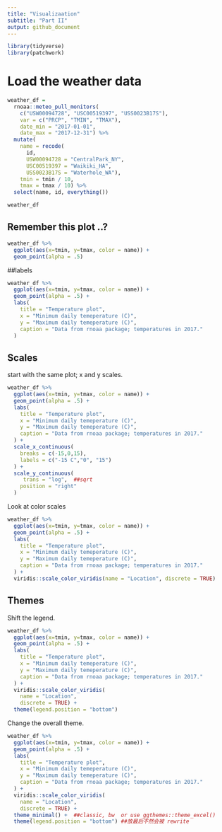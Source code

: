 ```yaml
---
title: "Visualizaation"
subtitle: "Part II"
output: github_document
---
```



```r
library(tidyverse)
library(patchwork)
```

# Load the weather data

```r
weather_df = 
  rnoaa::meteo_pull_monitors(
    c("USW00094728", "USC00519397", "USS0023B17S"),
    var = c("PRCP", "TMIN", "TMAX"), 
    date_min = "2017-01-01",
    date_max = "2017-12-31") %>%
  mutate(
    name = recode(
      id, 
      USW00094728 = "CentralPark_NY", 
      USC00519397 = "Waikiki_HA",
      USS0023B17S = "Waterhole_WA"),
    tmin = tmin / 10,
    tmax = tmax / 10) %>%
  select(name, id, everything())

weather_df
```

## Remember this plot ..?
```r
weather_df %>% 
  ggplot(aes(x=tmin, y=tmax, color = name)) +
  geom_point(alpha = .5)
```

##labels
```r
weather_df %>% 
  ggplot(aes(x=tmin, y=tmax, color = name)) +
  geom_point(alpha = .5) +
  labs(
    title = "Temperature plot",
    x = "Minimum daily temeperature (C)",
    y = "Maximum daily temeperature (C)",
    caption = "Data from rnoaa package; temperatures in 2017."
  )
```

## Scales

start with the same plot; x and y scales.
```r
weather_df %>% 
  ggplot(aes(x=tmin, y=tmax, color = name)) +
  geom_point(alpha = .5) +
  labs(
    title = "Temperature plot",
    x = "Minimum daily temeperature (C)",
    y = "Maximum daily temeperature (C)",
    caption = "Data from rnoaa package; temperatures in 2017."
  ) +
  scale_x_continuous(
    breaks = c(-15,0,15),
    labels = c("-15 C","0", "15")
  ) +
  scale_y_continuous(
     trans = "log",  ##sqrt
    position = "right"
  )
```

Look at color scales
```r
weather_df %>% 
  ggplot(aes(x=tmin, y=tmax, color = name)) +
  geom_point(alpha = .5) +
  labs(
    title = "Temperature plot",
    x = "Minimum daily temeperature (C)",
    y = "Maximum daily temeperature (C)",
    caption = "Data from rnoaa package; temperatures in 2017."
  ) +
  viridis::scale_color_viridis(name = "Location", discrete = TRUE)
```

## Themes

Shift the legend.
```r
weather_df %>% 
  ggplot(aes(x=tmin, y=tmax, color = name)) +
  geom_point(alpha = .5) +
  labs(
    title = "Temperature plot",
    x = "Minimum daily temeperature (C)",
    y = "Maximum daily temeperature (C)",
    caption = "Data from rnoaa package; temperatures in 2017."
  ) +
  viridis::scale_color_viridis(
    name = "Location", 
    discrete = TRUE) +
  theme(legend.position = "bottom")
```

Change the overall theme.
```r
weather_df %>% 
  ggplot(aes(x=tmin, y=tmax, color = name)) +
  geom_point(alpha = .5) +
  labs(
    title = "Temperature plot",
    x = "Minimum daily temeperature (C)",
    y = "Maximum daily temeperature (C)",
    caption = "Data from rnoaa package; temperatures in 2017."
  ) +
  viridis::scale_color_viridis(
    name = "Location", 
    discrete = TRUE) +
  theme_minimal() +  ##classic, bw  or use ggthemes::theme_excel()
  theme(legend.position = "bottom") ##放最后不然会被 rewrite
```

